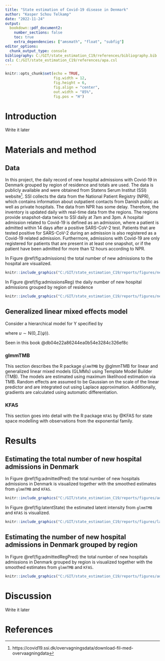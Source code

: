```yaml
---
title: "State estimation of Covid-19 disease in Denmark"
author: "Kasper Schou Telkamp"
date: "2022-11-24"
output:
  bookdown::pdf_document2:
    number_sections: false
    toc: true
    extra_dependencies: ["amsmath", "float", "subfig"]
editor_options: 
  chunk_output_type: console
bibliography: C:/GIT/state_estimation_C19/references/bibliography.bib
csl: C:/GIT/state_estimation_C19/references/apa.csl
---
```



```r
knitr::opts_chunk$set(echo = TRUE,
                      fig.width = 12,
                      fig.height = 6,
                      fig.align = "center",
                      out.width = "85%",
                      fig.pos = "H")
```

\newpage

# Introduction

Write it later

# Materials and method

## Data

In this project, the daily record of new hospital admissions with Covid-19 in Denmark grouped by region of residence and totals are used. The data is publicly available and were obtained from Statens Serum Institut (SSI) website^[https://covid19.ssi.dk/overvagningsdata/download-fil-med-overvaagningdata]. SSI collects the data from the National Patient Registry (NPR), which contains information about outpatient contacts from Danish public as well as private hospitals. The data from NPR has some delay. Therefore, the inventory is updated daily with real-time data from the regions. The regions provide snapshot-data twice to SSI daily at 7am and 3pm. A hospital admission related to Covid-19 is defined as an admission, where a patient is admitted within 14 days after a positive SARS-CoV-2 test. Patients that are tested positive for SARS-CoV-2 during an admission is also registered as a Covid-19 related admission. Furthermore, admissions with Covid-19 are only registered for patients that are present in at least one snapshot, or if the patient have been admitted for more than 12 hours according to NPR.

In Figure \@ref(fig:admissions) the total number of new admissions to the hospital are visualized.

```r
knitr::include_graphics("C:/GIT/state_estimation_C19/reports/figures/newly_admitted_total.png")
```





In Figure \@ref(fig:admissionsReg) the daily number of new hospital admissions grouped by region of residence

```r
knitr::include_graphics("C:/GIT/state_estimation_C19/reports/figures/newly_admitted_regions.png")
```












## Generalized linear mixed effects model

Consider a hierarchical model for Y specified by

\begin{subequations}
\begin{align}
  Y \sim \mathrm{Pois}(\lambda) \\
  \log(\lambda)=\mathbf{X}\mathbf{\beta}+u
\end{align}
\end{subequations}

where $u \sim\mathrm{N}\big(0,\Sigma(\psi)\big)$.

Seen in this book @db04e22a86244ea0b54e3284c326ef8c 


### glmmTMB

This section describes the R package `glmmTMB` by @glmmTMB for linear and generalized linear mixed models (GLMMs) using Template Model Builder (TMB). The models are estimated using maximum likelihood estimation via TMB. Random effects are assumed to be Gaussian on the scale of the linear predictor and are integrated out using Laplace approximation. Additionally, gradients are calculated using automatic differentiation.


### KFAS

This section goes into detail with the R package `KFAS` by @KFAS for state space modelling with observations from the exponential family. 


# Results

## Estimating the total number of new hospital admissions in Denmark

In Figure \@ref(fig:admittedPred) the total number of new hospitals admissions in Denmark is visualized together with the smoothed estimates from `glmmTMB` and `KFAS`.

```r
knitr::include_graphics("C:/GIT/state_estimation_C19/reports/figures/admitted_pred_plot.png")
```

In Figure \@ref(fig:latentState) the estimated latent intensity from `glmmTMB` and `KFAS` is visualized.

```r
knitr::include_graphics("C:/GIT/state_estimation_C19/reports/figures/latent_state_plot.png")
```

## Estimating the number of new hospital admissions in Denmark grouped by region

In Figure \@ref(fig:admittedRegPred) the total number of new hospitals admissions in Denmark grouped by region is visualized together with the smoothed estimates from `glmmTMB` and `KFAS`.

```r
knitr::include_graphics("C:/GIT/state_estimation_C19/reports/figures/admitted_reg_pred_plot.png")
```

# Discussion

Write it later


# References

<div id="refs"></div>